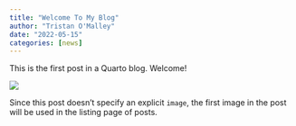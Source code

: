 ```yaml
---
title: "Welcome To My Blog"
author: "Tristan O'Malley"
date: "2022-05-15"
categories: [news]
---
```


This is the first post in a Quarto blog. Welcome!

![](thumbnail.jpg)

Since this post doesn't specify an explicit `image`, the first image in the post will be used in the listing page of posts.
